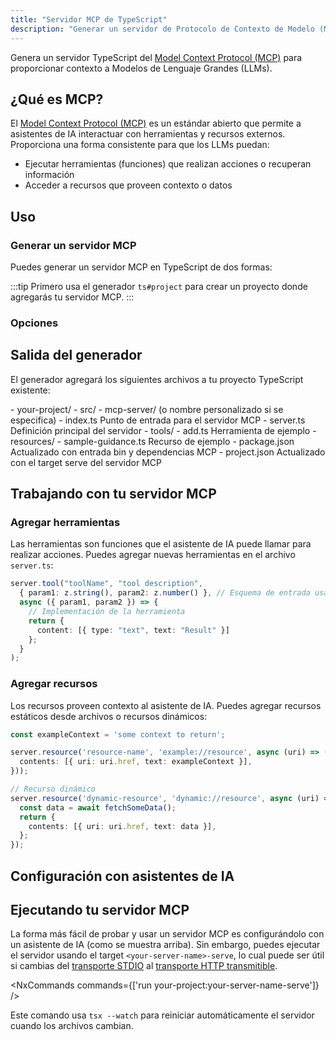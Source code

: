 ```yaml
---
title: "Servidor MCP de TypeScript"
description: "Generar un servidor de Protocolo de Contexto de Modelo (MCP) de TypeScript para proporcionar contexto a Modelos de Lenguaje Grande"
---
```





Genera un servidor TypeScript del [Model Context Protocol (MCP)](https://modelcontextprotocol.io/) para proporcionar contexto a Modelos de Lenguaje Grandes (LLMs).

## ¿Qué es MCP?

El [Model Context Protocol (MCP)](https://modelcontextprotocol.io/) es un estándar abierto que permite a asistentes de IA interactuar con herramientas y recursos externos. Proporciona una forma consistente para que los LLMs puedan:

- Ejecutar herramientas (funciones) que realizan acciones o recuperan información
- Acceder a recursos que proveen contexto o datos

## Uso

### Generar un servidor MCP

Puedes generar un servidor MCP en TypeScript de dos formas:

<RunGenerator generator="ts#mcp-server" />

:::tip
Primero usa el generador <Link path="/guides/typescript-project">`ts#project`</Link> para crear un proyecto donde agregarás tu servidor MCP.
:::

### Opciones

<GeneratorParameters generator="ts#mcp-server" />

## Salida del generador

El generador agregará los siguientes archivos a tu proyecto TypeScript existente:

<FileTree>
  - your-project/
    - src/
      - mcp-server/ (o nombre personalizado si se especifica)
        - index.ts Punto de entrada para el servidor MCP
        - server.ts Definición principal del servidor
        - tools/
          - add.ts Herramienta de ejemplo
        - resources/
          - sample-guidance.ts Recurso de ejemplo
    - package.json Actualizado con entrada bin y dependencias MCP
    - project.json Actualizado con el target serve del servidor MCP
</FileTree>

## Trabajando con tu servidor MCP

### Agregar herramientas

Las herramientas son funciones que el asistente de IA puede llamar para realizar acciones. Puedes agregar nuevas herramientas en el archivo `server.ts`:

```typescript
server.tool("toolName", "tool description",
  { param1: z.string(), param2: z.number() }, // Esquema de entrada usando Zod
  async ({ param1, param2 }) => {
    // Implementación de la herramienta
    return {
      content: [{ type: "text", text: "Result" }]
    };
  }
);
```

### Agregar recursos

Los recursos proveen contexto al asistente de IA. Puedes agregar recursos estáticos desde archivos o recursos dinámicos:

```typescript
const exampleContext = 'some context to return';

server.resource('resource-name', 'example://resource', async (uri) => ({
  contents: [{ uri: uri.href, text: exampleContext }],
}));

// Recurso dinámico
server.resource('dynamic-resource', 'dynamic://resource', async (uri) => {
  const data = await fetchSomeData();
  return {
    contents: [{ uri: uri.href, text: data }],
  };
});
```

## Configuración con asistentes de IA

<Snippet name="mcp/configuration" parentHeading="Configuración con asistentes de IA" />

## Ejecutando tu servidor MCP

La forma más fácil de probar y usar un servidor MCP es configurándolo con un asistente de IA (como se muestra arriba). Sin embargo, puedes ejecutar el servidor usando el target `<your-server-name>-serve`, lo cual puede ser útil si cambias del [transporte STDIO](https://modelcontextprotocol.io/docs/concepts/transports#standard-input%2Foutput-stdio) al [transporte HTTP transmitible](https://modelcontextprotocol.io/docs/concepts/transports#streamable-http).

<NxCommands commands={['run your-project:your-server-name-serve']} />

Este comando usa `tsx --watch` para reiniciar automáticamente el servidor cuando los archivos cambian.